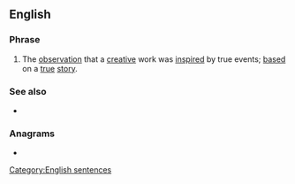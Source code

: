 ==English==

===Phrase===
{{en-phrase}}

# The [[observation]] that a [[creative]] work was [[inspire]]d by true events; [[based]] on a [[true]] [[story]].

===See also===
* {{l|en|life imitates art}}

===Anagrams===
* {{anagrams|en|life imitates art}}

[[Category:English sentences]]